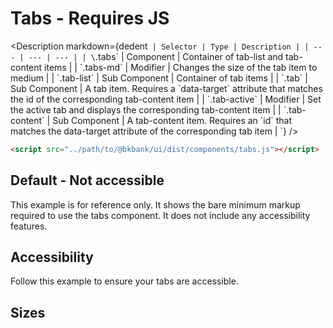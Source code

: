
# Tabs - Requires JS

<Description
  markdown={dedent`
    | Selector | Type | Description |
    | --- | --- | --- |
    | \`.tabs\` | Component | Container of tab-list and tab-content items |
    | \`.tabs-md\` | Modifier | Changes the size of the tab item to medium |
    | \`.tab-list\` | Sub Component | Container of tab items |
    | \`.tab\` | Sub Component | A tab item. Requires a \`data-target\` attribute that matches the id of the corresponding tab-content item |
    | \`.tab-active\` | Modifier | Set the active tab and displays the corresponding tab-content item |
    | \`.tab-content\` | Sub Component | A tab-content item. Requires an \`id\` that matches the data-target attribute of the corresponding tab item |
  `}
/>

```html
<script src="../path/to/@bkbank/ui/dist/components/tabs.js"></script>
```

## Default - Not accessible

This example is for reference only. It shows the bare minimum markup required to use the tabs component. It does not include any accessibility features.

<Canvas>
  <Story id="components-tabs--default" />
</Canvas>

## Accessibility

Follow this example to ensure your tabs are accessible.

<Canvas>
  <Story id="components-tabs--accessibility" />
</Canvas>

## Sizes

<Canvas>
  <Story id="components-tabs--sizes" />
</Canvas>
